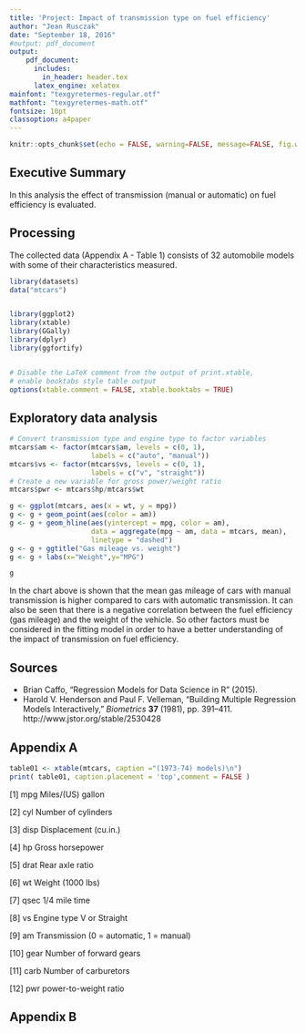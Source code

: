 ```yaml
---
title: 'Project: Impact of transmission type on fuel efficiency'
author: "Jean Rusczak"
date: "September 18, 2016"
#output: pdf_document
output:
    pdf_document:
      includes:
        in_header: header.tex
      latex_engine: xelatex
mainfont: "texgyretermes-regular.otf"
mathfont: "texgyretermes-math.otf"
fontsize: 10pt
classoption: a4paper
---
```


```r
knitr::opts_chunk$set(echo = FALSE, warning=FALSE, message=FALSE, fig.width=6, fig.height=4, fig.align='center')

```

## Executive Summary

In this analysis the effect of transmission (manual or automatic) on fuel efficiency is evaluated. 

## Processing

The collected data (Appendix A - Table 1) consists of 32 automobile models with some of their characteristics measured. 



```r

library(datasets)
data("mtcars")


library(ggplot2)
library(xtable)
library(GGally)
library(dplyr)
library(ggfortify)


# Disable the LaTeX comment from the output of print.xtable,
# enable booktabs style table output
options(xtable.comment = FALSE, xtable.booktabs = TRUE)

```


## Exploratory data analysis 



```r

# Convert transmission type and engine type to factor variables
mtcars$am <- factor(mtcars$am, levels = c(0, 1),
                    labels = c("auto", "manual"))
mtcars$vs <- factor(mtcars$vs, levels = c(0, 1),
                    labels = c("v", "straight"))
# Create a new variable for gross power/weight ratio
mtcars$pwr <- mtcars$hp/mtcars$wt

g <- ggplot(mtcars, aes(x = wt, y = mpg))
g <- g + geom_point(aes(color = am))
g <- g + geom_hline(aes(yintercept = mpg, color = am),
                    data = aggregate(mpg ~ am, data = mtcars, mean),
                    linetype = "dashed")
g <- g + ggtitle("Gas mileage vs. weight")
g <- g + labs(x="Weight",y="MPG") 

g
```

In the chart above is shown that the mean gas mileage of cars with manual transmission is higher compared to cars with automatic transmission. It can also be seen that there is a negative correlation between the fuel efficiency (gas mileage) and the weight of the vehicle. So other factors must be considered in the fitting model in order to have a better understanding of the impact of transmission on fuel efficiency.


## Sources

 * Brian Caffo, "Regression Models for Data Science in R" (2015). 
 * Harold V. Henderson and Paul F. Velleman, "Building Multiple Regression Models Interactively," *Biometrics* **37** (1981), pp. 391--411. http://www.jstor.org/stable/2530428
 
\pagebreak

## Appendix A



```r
table01 <- xtable(mtcars, caption ="(1973-74) models)\n")
print( table01, caption.placement = 'top',comment = FALSE ) 
```
[1]	mpg	Miles/(US) gallon

[2]	cyl	Number of cylinders

[3]	disp	Displacement (cu.in.)

[4]	hp	Gross horsepower

[5]	drat	Rear axle ratio

[6]	wt	Weight (1000 lbs)

[7]	qsec	1/4 mile time

[8]	vs	Engine type V or Straight

[9]	am	Transmission (0 = automatic, 1 = manual)

[10]	gear	Number of forward gears

[11]	carb	Number of carburetors

[12] pwr power-to-weight ratio
\pagebreak

## Appendix B
